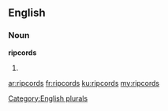 ==English==

===Noun===
'''ripcords'''

# {{plural of|ripcord}}

[[Category:English plurals]]

[[ar:ripcords]]
[[fr:ripcords]]
[[ku:ripcords]]
[[my:ripcords]]